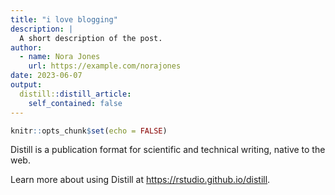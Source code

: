 ```yaml
---
title: "i love blogging"
description: |
  A short description of the post.
author:
  - name: Nora Jones
    url: https://example.com/norajones
date: 2023-06-07
output:
  distill::distill_article:
    self_contained: false
---
```



```r
knitr::opts_chunk$set(echo = FALSE)
```

Distill is a publication format for scientific and technical writing, native to the web.

Learn more about using Distill at <https://rstudio.github.io/distill>.



